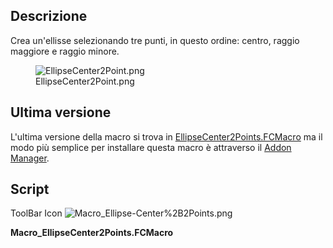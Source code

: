 <languages/>
<div class="mw-translate-fuzzy">
{{Macro/it
|Name=Macro Ellipse-Center+2Points
|Translate=Ellisse da centro e 2 punti
|Icon=Macro_Ellipse-Center%2B2Points.png
|Description=Crea un'ellisse selezionando tre punti, in questo ordine: centro, raggio maggiore e raggio minore
|Author=Eriossoltero
|Version=02.00
|Date=2019-07-29
|FCVersion=Tutte
|Download=[https://www.freecadweb.org/wiki/images/6/66/Macro_Ellipse-Center%2B2Points.png ToolBar Icon]
}}
</div>

==Descrizione==
Crea un'ellisse selezionando tre punti, in questo ordine: centro, raggio maggiore e raggio minore.

[[Image:EllipseCenter2Point.png]]

<span id="Latest"></span>
==Ultima versione==

L'ultima versione della macro si trova in [https://github.com/FreeCAD/FreeCAD-macros/blob/master/ObjectCreation/EllipseCenter2Points.FCMacro EllipseCenter2Points.FCMacro] ma il modo più semplice per installare questa macro è attraverso il [[Std_AddonMgr/it|Addon Manager]].

==Script==

ToolBar Icon [[Image:Macro_Ellipse-Center%2B2Points.png]]

'''Macro_EllipseCenter2Points.FCMacro'''

{{MacroCode|code=


# Macro Begin: Ellipse-Center+2Points.FCMacro +++++++++++++++++++++++++++++++++++++++++++++++++
# http://freecad-tutorial.blogspot.com/2011/12/engine-9-poly-v-belt.html
# https://wiki.freecad.org/User:Eriossoltero
# 13/03/2012, 29/07/2019
import Part, FreeCAD, math, PartGui, FreeCADGui
from FreeCAD import Base

# get the selected objects, with first selection for the trajectory and second for the section
# Adapted from:
# Macro Begin: Ellipse-Center+2Points.FCMacro +++++++++++++++++++++++++++++++++++++++++++++++++
# http://freecad-tutorial.blogspot.com/2011/12/engine-9-poly-v-belt.html
import Part, FreeCAD, math, PartGui, FreeCADGui
from FreeCAD import Base

# get the selected objects, with first selection for the trajectory and second for the section
# Adapted from:
# http://freecad-tutorial.blogspot.com/2011/12/engine-9-poly-v-belt.html
s = FreeCADGui.Selection.getSelection()
try:
    sel1=s[0].Shape
    sel2=s[1].Shape
    sel3=s[2].Shape
    pt_center = sel1.Point
    pt_radmay = sel2.Point
    pt_radmen = sel3.Point
    
    # create Part object in the current document
    myObject=App.ActiveDocument.addObject("Part::Feature","Ellipse")
    
    # create a shape and assign it to the current document
    ellipse = Part.Ellipse(pt_radmay, pt_radmen, pt_center)
    myObject.Shape = ellipse.toShape()
    # Macro End: Ellipse-Center+2Points.FCMacro +++++++++++++++++++++++++++++++++++++++++++++++++

except:
    print( "Wrong selection")
    print( "First:centre, Second:major radius and Third:minor radius")

}}

{{clear}}